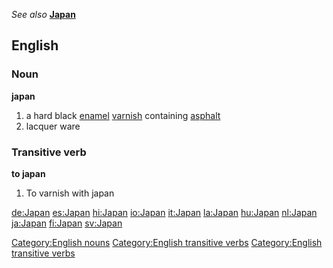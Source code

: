 ''See also'' '''[[Japan]]'''
==English==
[[Category:English nouns]]
[[Category:English transitive verbs]]
===Noun===
'''japan'''
[[Category:English transitive verbs]]
# a hard black [[enamel]] [[varnish]] containing [[asphalt]]
# lacquer ware

===Transitive verb===
'''to japan'''
# To varnish with japan

[[de:Japan]]
[[es:Japan]]
[[hi:Japan]]
[[io:Japan]]
[[it:Japan]]
[[la:Japan]]
[[hu:Japan]]
[[nl:Japan]]
[[ja:Japan]]
[[fi:Japan]]
[[sv:Japan]]